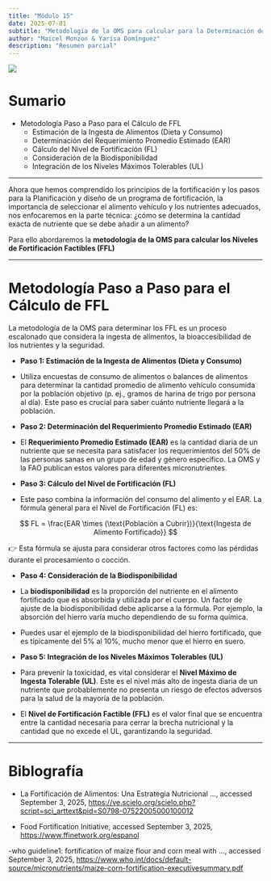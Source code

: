 ```yaml
---
title: "Módulo 15"
date: 2025-07-01
subtitle: "Metodología de la OMS para calcular para la Determinación de niveles factibles de fortificación (FFL)l"
author: "Maicel Monzon & Yarisa Domínguez"
description: "Resumen parcial"
---
```


![](/static/images/micro3.png){fig-align="center"}

# Sumario

-   Metodología Paso a Paso para el Cálculo de FFL
    -   Estimación de la Ingesta de Alimentos (Dieta y Consumo)
    -   Determinación del Requerimiento Promedio Estimado (EAR)
    -   Cálculo del Nivel de Fortificación (FL)
    -   Consideración de la Biodisponibilidad
    -   Integración de los Niveles Máximos Tolerables (UL)

------------------------------------------------------------------------

Ahora que hemos comprendido los principios de la fortificación y los pasos para la Planificación y diseño de un programa de fortificación, la importancia de seleccionar el alimento vehículo y los nutrientes adecuados, nos enfocaremos en la parte técnica: ¿cómo se determina la cantidad exacta de nutriente que se debe añadir a un alimento?

Para ello abordaremos la **metodología de la OMS para calcular los Niveles de Fortificación Factibles (FFL)**

------------------------------------------------------------------------

# Metodología Paso a Paso para el Cálculo de FFL

La metodología de la OMS para determinar los FFL es un proceso escalonado que considera la ingesta de alimentos, la bioaccesibilidad de los nutrientes y la seguridad.

-   **Paso 1: Estimación de la Ingesta de Alimentos (Dieta y Consumo)**

  -   Utiliza encuestas de consumo de alimentos o balances de alimentos para determinar la cantidad promedio de alimento vehículo consumida por la población objetivo (p. ej., gramos de harina de trigo por persona al día). Este paso es crucial para saber cuánto nutriente llegará a la población.

-   **Paso 2: Determinación del Requerimiento Promedio Estimado (EAR)**

  -   El **Requerimiento Promedio Estimado (EAR)** es la cantidad diaria de un nutriente que se necesita para satisfacer los requerimientos del 50% de las personas sanas en un grupo de edad y género específico. La OMS y la FAO publican estos valores para diferentes micronutrientes.

-   **Paso 3: Cálculo del Nivel de Fortificación (FL)**

  -   Este paso combina la información del consumo del alimento y el EAR. La fórmula general para el Nivel de Fortificación (FL) es:

$$
FL = \frac{EAR \times (\text{Población a Cubrir})}{\text{Ingesta de Alimento Fortificado}}
$$

👉 Esta fórmula se ajusta para considerar otros factores como las pérdidas durante el procesamiento o cocción.

-   **Paso 4: Consideración de la Biodisponibilidad**

  -   La **biodisponibilidad** es la proporción del nutriente en el alimento fortificado que es absorbida y utilizada por el cuerpo. Un factor de ajuste de la biodisponibilidad debe aplicarse a la fórmula. Por ejemplo, la absorción del hierro varía mucho dependiendo de su forma química.

  -   Puedes usar el ejemplo de la biodisponibilidad del hierro fortificado, que es típicamente del 5% al 10%, mucho menor que el hierro en suero.

-   **Paso 5: Integración de los Niveles Máximos Tolerables (UL)**

  -   Para prevenir la toxicidad, es vital considerar el **Nivel Máximo de Ingesta Tolerable (UL)**. Este es el nivel más alto de ingesta diaria de un nutriente que probablemente no presenta un riesgo de efectos adversos para la salud de la mayoría de la población.

  -   El **Nivel de Fortificación Factible (FFL)** es el valor final que se encuentra entre la cantidad necesaria para cerrar la brecha nutricional y la cantidad que no excede el UL, garantizando la seguridad.

------------------------------------------------------------------------

# Biblografía

-   La Fortificación de Alimentos: Una Estrategia Nutricional ..., accessed September 3, 2025, <https://ve.scielo.org/scielo.php?script=sci_arttext&pid=S0798-07522005000100012>

- Food Fortification Initiative, accessed September 3, 2025, <https://www.ffinetwork.org/espanol>

-who guideline1: fortification of maize flour and corn meal with ..., accessed September 3, 2025, <https://www.who.int/docs/default-source/micronutrients/maize-corn-fortification-executivesummary.pdf>
